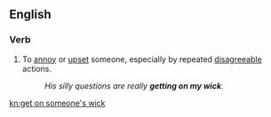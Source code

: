 ==English==

===Verb===
{{head|en|verb|head=[[to]] [[get]] [[on]] [[someone]][['s]] [[wick]]}}

# {{UK|idiomatic}} To [[annoy]] or [[upset]] someone, especially by repeated [[disagreeable]] actions.
#: ''His silly questions are really '''getting on my wick'''.''

[[kn:get on someone's wick]]